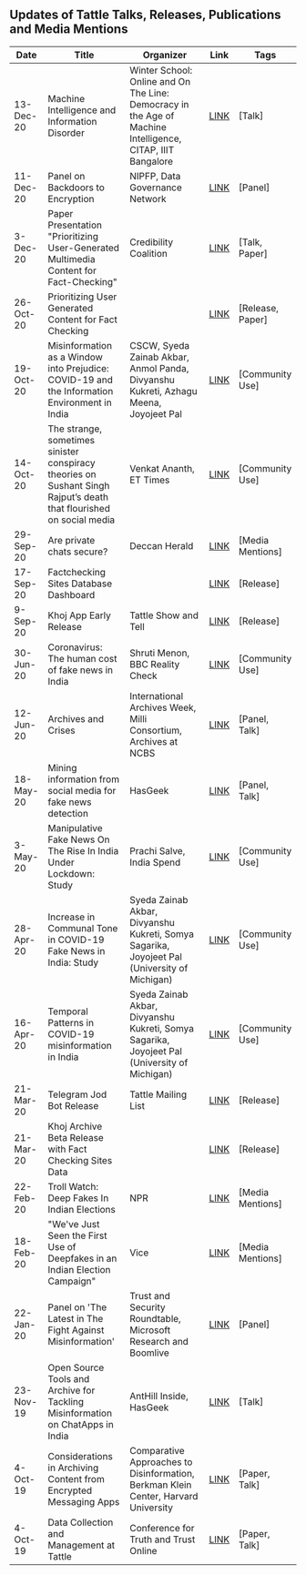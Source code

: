 ## Updates of Tattle Talks, Releases, Publications and Media Mentions

| Date           | Title                                             | Organizer             |  Link      | Tags                |
|----------------|---------------------------------------------------|-----------------------|------------|---------------------|
|	13-Dec-20	|	Machine Intelligence and Information Disorder	|	Winter School: Online and On The Line: Democracy in the Age of Machine Intelligence,	CITAP, IIIT Bangalore	|	[LINK](http://citapp.iiitb.ac.in/online-and-on-the-line-democracy-in-the-age-of-machine-intelligence/)	|	[Talk]	|
|	11-Dec-20	|	Panel on Backdoors to Encryption	|		NIPFP, Data Governance Network	|	[LINK](https://twitter.com/DataGovNetwork/status/1335833999944470528)	|	[Panel]	|
|	3-Dec-20	|	Paper Presentation "Prioritizing User-Generated Multimedia Content for Fact-Checking"	|		Credibility Coalition	|	[LINK]()	|	[Talk, Paper]	|
|	26-Oct-20	|	Prioritizing User Generated Content for Fact Checking	|			|	[LINK](https://arxiv.org/abs/2010.13387)	|	[Release, Paper]	|
|	19-Oct-20	|	Misinformation as a Window into Prejudice: COVID-19 and the Information Environment in India	|	CSCW, 	Syeda Zainab Akbar, Anmol Panda, Divyanshu Kukreti, Azhagu Meena, Joyojeet Pal	|	[LINK](https://www.microsoft.com/en-us/research/publication/misinformation-as-a-window-into-prejudice-covid-19-and-the-information-environment-in-india/)	|	[Community Use]	|
|	14-Oct-20	|	The strange, sometimes sinister conspiracy theories on Sushant Singh Rajput’s death that flourished on social media	|		Venkat Ananth, ET Times	|	[LINK](https://economictimes.indiatimes.com/tech/internet/the-strange-sometimes-sinister-conspiracy-theories-on-sushant-singh-rajputs-death-that-flourished-on-social-media/articleshow/78636570.cms)	|	[Community Use]	|
|	29-Sep-20	|	Are private chats secure?	|		Deccan Herald	|	[LINK]( https://www.deccanherald.com/metrolife/metrolife-your-bond-with-bengaluru/are-private-chats-secure-894999.html)	|	[Media Mentions]	|
|	17-Sep-20	|	Factchecking Sites Database Dashboard	|			|	[LINK](https://services.tattle.co.in/khoj/dashboard)	|	[Release]	|
|	9-Sep-20	|	Khoj App Early Release	|	Tattle Show and Tell		|	[LINK](https://twitter.com/tattlemade/status/1301468876077543425)	|	[Release]	|
|	30-Jun-20	|	Coronavirus: The human cost of fake news in India	|		 Shruti Menon, BBC Reality Check	|	[LINK](https://www.bbc.com/news/world-asia-india-53165436)	|	[Community Use]	|
|	12-Jun-20	|	Archives and Crises	|	International Archives Week,	Milli Consortium, Archives at NCBS	|	[LINK](https://www.youtube.com/watch?v=mtIaD-AvG_U)	|	[Panel, Talk]	|
|	18-May-20	|	Mining information from social media for fake news detection	|		HasGeek	|	[LINK](https://hasgeek.com/fifthelephant/mining-information-from-social-media-for-fake-news-detection/)	|	[Panel, Talk]	|
|	3-May-20	|	Manipulative Fake News On The Rise In India Under Lockdown: Study	|		Prachi Salve, India Spend	|	[LINK](https://www.indiaspend.com/manipulative-fake-news-on-the-rise-in-india-under-lockdown-study/)	|	[Community Use]	|
|	28-Apr-20	|	Increase in Communal Tone in COVID-19 Fake News in India: Study	|		Syeda Zainab Akbar, Divyanshu Kukreti, Somya Sagarika, Joyojeet Pal (University of Michigan)	|	[LINK](https://www.thequint.com/news/webqoof/increase-in-communal-tone-in-covid-19-fake-news-in-india-study)	|	[Community Use]	|
|	16-Apr-20	|	Temporal Patterns in COVID-19 misinformation in India	|		Syeda Zainab Akbar, Divyanshu Kukreti, Somya Sagarika, Joyojeet Pal (University of Michigan)	|	[LINK](http://joyojeet.people.si.umich.edu/temporal-patterns-in-covid-19-misinformation-in-india/)	|	[Community Use]	|
|	21-Mar-20	|	Telegram Jod Bot Release	|	Tattle Mailing List		|	[LINK](https://us19.campaign-archive.com/?e=&u=a9af83af1f247ecc04f50ad46&id=56f054864d)	|	[Release]	|
|	21-Mar-20	|	Khoj Archive Beta Release with Fact Checking Sites Data	|			|	[LINK](https://services.tattle.co.in/khoj/)	|	[Release]	|
|	22-Feb-20	|	Troll Watch: Deep Fakes In Indian Elections	|		NPR	|	[LINK](https://www.npr.org/2020/02/22/808536082/troll-watch-deep-fakes-in-indian-elections)	|	[Media Mentions]	|
|	18-Feb-20	|	"We've Just Seen the First Use of Deepfakes in an Indian Election Campaign"	|		Vice	|	[LINK](https://www.vice.com/en/article/jgedjb/the-first-use-of-deepfakes-in-indian-election-by-bjp)	|	[Media Mentions]	|
|	22-Jan-20	|	Panel on 'The Latest in The Fight Against Misinformation'	|	Trust and Security Roundtable,	Microsoft Research and Boomlive	|	[LINK]()	|	[Panel]	|
|	23-Nov-19	|	Open Source Tools and Archive for Tackling Misinformation on ChatApps in India	|	AntHill Inside,	HasGeek	|	[LINK](https://hasgeek.com/anthillinside/2019/sub/open-source-tools-and-archive-for-tackling-misinfo-5aPqKSt1xKbijfDRA7Yexx)	|	[Talk]	|
|	4-Oct-19	|	Considerations in Archiving Content from Encrypted Messaging Apps	|	Comparative Approaches to Disinformation,	Berkman Klein Center, Harvard University	|	[LINK](https://cyber.harvard.edu/story/2019-10/comparative-approaches-disinformation)	|	[Paper, Talk]	|
|	4-Oct-19	|	Data Collection and Management at Tattle	|	Conference for Truth and Trust Online		|	[LINK](https://truthandtrustonline.com/2019-proceedings/)	|	[Paper, Talk]	|
